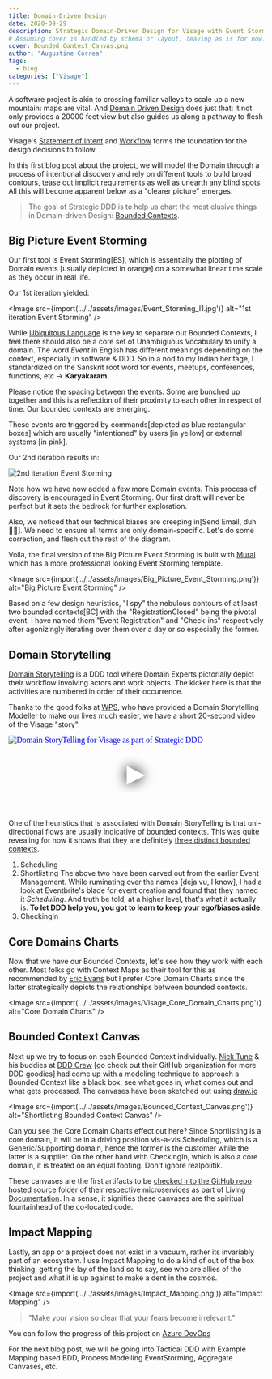 ```yaml
---
title: Domain-Driven Design
date: 2020-09-29
description: Strategic Domain-Driven Design for Visage with Event Storming, Domain Storytelling, Core Charts, Bounded Context Canvas.
# Assuming cover is handled by schema or layout, leaving as is for now.
cover: Bounded_Context_Canvas.png
author: "Augustine Correa"
tags:
  - blog
categories: ["Visage"]
---
```


A software project is akin to crossing familiar valleys to scale up a new mountain: maps are vital. And [Domain Driven Design](https://en.wikipedia.org/wiki/Domain-driven_design) does just that: it not only provides a 20000 feet view but also guides us along a pathway to flesh out our project.

Visage's [Statement of Intent](https://github.com/HackerspaceMumbai/Visage/wiki/1-Statement-Of-Intent) and [Workflow](https://github.com/HackerspaceMumbai/Visage/wiki/2-Essential-Workflow) forms the foundation for the design decisions to follow.

In this first blog post about the project, we will model the Domain through a process of intentional discovery and rely on different tools to build broad contours, tease out implicit requirements as well as unearth any blind spots. All this will become apparent below as a "clearer picture" emerges.

> The goal of Strategic DDD is to help us chart the most elusive things in Domain-driven Design: [Bounded Contexts](https://www.infoq.com/news/2019/06/bounded-context-eric-evans/).

## Big Picture Event Storming

Our first tool is Event Storming[ES], which is essentially the plotting of Domain events [usually depicted in orange] on a somewhat linear time scale as they occur in real life.

Our 1st iteration yielded:

<Image src={import('../../assets/images/Event_Storming_I1.jpg')} alt="1st iteration Event Storming" />

While [Ubiquitous Language](https://martinfowler.com/bliki/UbiquitousLanguage.html) is the key to separate out Bounded Contexts, I feel there should also be a core set of Unambiguous Vocabulary to unify a domain. The word _Event_ in English has different meanings depending on the context, especially in software & DDD. So in a nod to my Indian heritage, I standardized on the Sanskrit root word for events, meetups, conferences, functions, etc -> **Karyakaram**

Please notice the spacing between the events. Some are bunched up together and this is a reflection of their proximity to each other in respect of time. Our bounded contexts are emerging.

These events are triggered by commands[depicted as blue rectangular boxes] which are usually "intentioned" by users [in yellow] or external systems [in pink].

Our 2nd iteration results in:

![2nd iteration Event Storming](https://res.cloudinary.com/mumbai-hackerspace/image/upload/q_auto,f_auto/v1599142822/Visage/Design-ES-2nd.jpg)

Note how we have now added a few more Domain events. This process of discovery is encouraged in Event Storming. Our first draft will never be perfect but it sets the bedrock for further exploration.

Also, we noticed that our technical biases are creeping in[Send Email, duh🤦‍♂️]. We need to ensure all terms are only domain-specific. Let's do some correction, and flesh out the rest of the diagram.

Voila, the final version of the Big Picture Event Storming is built with [Mural](https://app.mural.co/invitation/mural/hm2422/1595976908405?sender=augcor3018&key=22e68a54-6b14-413d-a37c-b6278ccacfb7) which has a more professional looking Event Storming template.

<Image src={import('../../assets/images/Big_Picture_Event_Storming.png')} alt="Big Picture Event Storming" />

Based on a few design heuristics, "I spy" the nebulous contours of at least two bounded contexts[BC] with the "RegistrationClosed" being the pivotal event. I have named them "Event Registration" and "Check-ins" respectively after agonizingly iterating over them over a day or so especially the former.

## Domain Storytelling

[Domain Storytelling](https://domainstorytelling.org/) is a DDD tool where Domain Experts pictorially depict their workflow involving actors and work objects. The kicker here is that the activities are numbered in order of their occurrence.

Thanks to the good folks at [WPS](https://github.com/WPS), who have provided a Domain Storytelling [Modeller](https://www.wps.de/modeler/) to make our lives much easier, we have a short 20-second video of the Visage "story".

<iframe loading="lazy" name="DomainStoryTelling" width="100%" height="auto" src="https://www.youtube.com/embed/5vXRYps9_n8" srcdoc="<style>*{padding:0;margin:0;overflow:hidden}html,body{height:100%}img,span{position:absolute;width:100%;top:0;bottom:0;margin:auto}span{height:1.5em;text-align:center;font:48px/1.5 sans-serif;color:white;text-shadow:0 0 0.5em black}</style><a href=https://www.youtube.com/embed/5vXRYps9_n8?autoplay=1><img src=https://img.youtube.com/vi/5vXRYps9_n8/hqdefault.jpg alt='Domain StoryTelling for Visage as part of Strategic DDD'><span>▶</span></a>" frameborder="0" allow="accelerometer; autoplay; encrypted-media; gyroscope; picture-in-picture" allowfullscreen title="Domain StoryTelling for Visage as part of Strategic DDD"></iframe>

One of the heuristics that is associated with Domain StoryTelling is that uni-directional flows are usually indicative of bounded contexts. This was quite revealing for now it shows that they are definitely [three distinct bounded contexts](https://docs.microsoft.com/azure/architecture/microservices/model/domain-analysis?WT.mc_id=OSS-MVP-5003041).

1. Scheduling
2. Shortlisting
   The above two have been carved out from the earlier Event Management. While ruminating over the names [deja vu, I know], I had a look at Eventbrite's blade for event creation and found that they named it _Scheduling_. And truth be told, at a higher level, that's what it actually is. **To let DDD help you, you got to learn to keep your ego/biases aside.**
3. CheckingIn

## Core Domains Charts

Now that we have our Bounded Contexts, let's see how they work with each other. Most folks go with Context Maps as their tool for this as recommended by [Eric Evans](https://dddcommunity.org/book/evans_2003/) but I prefer Core Domain Charts since the latter strategically depicts the relationships between bounded contexts.

<Image src={import('../../assets/images/Visage_Core_Domain_Charts.png')} alt="Core Domain Charts" />

## Bounded Context Canvas

Next up we try to focus on each Bounded Context individually. [Nick Tune](https://medium.com/@ntcoding) & his buddies at [DDD Crew](https://github.com/ddd-crew) [go check out their GitHub organization for more DDD goodies] had come up with a modeling technique to approach a Bounded Context like a black box: see what goes in, what comes out and what gets processed. The canvases have been sketched out using [draw.io](https://drawio-app.com/)

<Image src={import('../../assets/images/Bounded_Context_Canvas.png')} alt="Shortlisting Bounded Context Canvas" />

Can you see the Core Domain Charts effect out here? Since Shortlisting is a core domain, it will be in a driving position vis-a-vis Scheduling, which is a Generic/Supporting domain, hence the former is the customer while the latter is a supplier. On the other hand with CheckingIn, which is also a core domain, it is treated on an equal footing. Don't ignore realpolitik.

These canvases are the first artifacts to be [checked into the GitHub repo hosted source folder](https://github.com/HackerspaceMumbai/Visage/commit/6768e24bc865e2b12109198ebe0421ba93991b2b) of their respective microservices as part of [Living Documentation](https://leanpub.com/livingdocumentation). In a sense, it signifies these canvases are the spiritual fountainhead of the co-located code.

## Impact Mapping

Lastly, an app or a project does not exist in a vacuum, rather its invariably part of an ecosystem. I use Impact Mapping to do a kind of out of the box thinking, getting the lay of the land so to say, see who are allies of the project and what it is up against to make a dent in the cosmos.

<Image src={import('../../assets/images/Impact_Mapping.png')} alt="Impact Mapping" />

> "Make your vision so clear that your fears become irrelevant."

You can follow the progress of this project on [Azure DevOps](https://bit.ly/2YHTZgq)

For the next blog post, we will be going into Tactical DDD with Example Mapping based BDD, Process Modelling EventStorming, Aggregate Canvases, etc.
